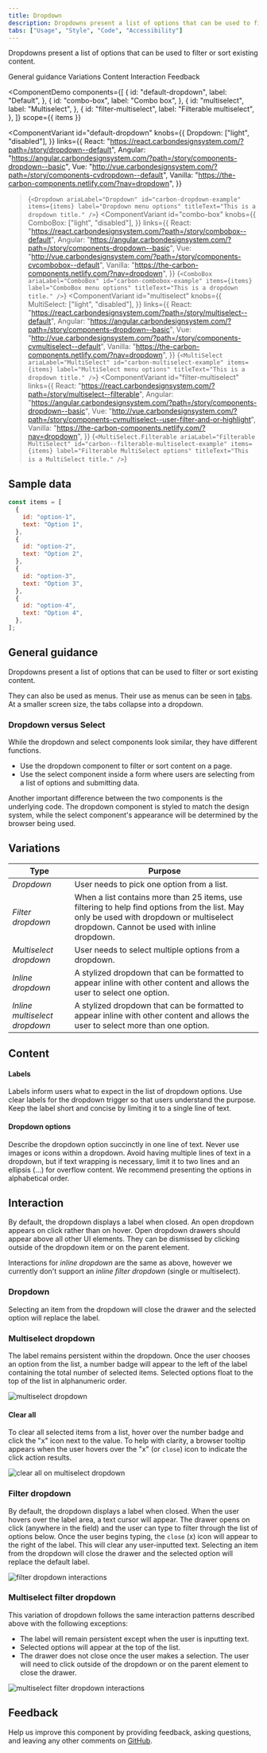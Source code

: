 ```yaml
---
title: Dropdown
description: Dropdowns present a list of options that can be used to filter or sort existing content. They can also be used as menus.
tabs: ["Usage", "Style", "Code", "Accessibility"]
---
```


<PageDescription>

Dropdowns present a list of options that can be used to filter or sort existing content.

</PageDescription>

<AnchorLinks>

<AnchorLink>General guidance</AnchorLink>
<AnchorLink>Variations</AnchorLink>
<AnchorLink>Content</AnchorLink>
<AnchorLink>Interaction</AnchorLink>
<AnchorLink>Feedback</AnchorLink>

</AnchorLinks>


<ComponentDemo
  components={[
    {
      id: "default-dropdown",
      label: "Default",
    },
    {
      id: "combo-box",
      label: "Combo box",
    },
    {
      id: "multiselect",
      label: "Multiselect",
    },
    {
      id: "filter-multiselect",
      label: "Filterable multiselect",
    },
  ]}
  scope={{ items }}
>
  <ComponentVariant
    id="default-dropdown"
    knobs={{
      Dropdown: ["light", "disabled"],
    }}
    links={{
      React:
        "https://react.carbondesignsystem.com/?path=/story/dropdown--default",
      Angular:
        "https://angular.carbondesignsystem.com/?path=/story/components-dropdown--basic",
      Vue:
        "http://vue.carbondesignsystem.com/?path=/story/components-cvdropdown--default",
      Vanilla: "https://the-carbon-components.netlify.com/?nav=dropdown",
    }}
  >{`
    <Dropdown
      ariaLabel="Dropdown"
      id="carbon-dropdown-example"
      items={items}
      label="Dropdown menu options"
      titleText="This is a dropdown title."
    />
  `}</ComponentVariant>
  <ComponentVariant
    id="combo-box"
    knobs={{
      ComboBox: ["light", "disabled"],
    }}
    links={{
      React:
        "https://react.carbondesignsystem.com/?path=/story/combobox--default",
      Angular:
        "https://angular.carbondesignsystem.com/?path=/story/components-dropdown--basic",
      Vue:
        "http://vue.carbondesignsystem.com/?path=/story/components-cvcombobox--default",
      Vanilla: "https://the-carbon-components.netlify.com/?nav=dropdown",
    }}
  >{`
    <ComboBox
      ariaLabel="ComboBox"
      id="carbon-combobox-example"
      items={items}
      label="ComboBox menu options"
      titleText="This is a dropdown title."
    />
  `}</ComponentVariant>
  <ComponentVariant
    id="multiselect"
    knobs={{
      MultiSelect: ["light", "disabled"],
    }}
    links={{
      React:
        "https://react.carbondesignsystem.com/?path=/story/multiselect--default",
      Angular:
        "https://angular.carbondesignsystem.com/?path=/story/components-dropdown--basic",
      Vue:
        "http://vue.carbondesignsystem.com/?path=/story/components-cvmultiselect--default",
      Vanilla: "https://the-carbon-components.netlify.com/?nav=dropdown",
    }}
  >{`
    <MultiSelect
      ariaLabel="MultiSelect"
      id="carbon-multiselect-example"
      items={items}
      label="MultiSelect menu options"
      titleText="This is a dropdown title."
    />
  `}</ComponentVariant>
  <ComponentVariant
    id="filter-multiselect"
    links={{
      React:
        "https://react.carbondesignsystem.com/?path=/story/multiselect--filterable",
      Angular:
        "https://angular.carbondesignsystem.com/?path=/story/components-dropdown--basic",
      Vue:
        "http://vue.carbondesignsystem.com/?path=/story/components-cvmultiselect--user-filter-and-or-highlight",
      Vanilla: "https://the-carbon-components.netlify.com/?nav=dropdown",
    }}
  >{`
    <MultiSelect.Filterable
      ariaLabel="Filterable MultiSelect"
      id="carbon--filterable-multiselect-example"
      items={items}
      label="Filterable MultiSelect options"
      titleText="This is a MultiSelect title."
    />
 `}</ComponentVariant>
</ComponentDemo>

## Sample data

```javascript
const items = [
  {
    id: "option-1",
    text: "Option 1",
  },
  {
    id: "option-2",
    text: "Option 2",
  },
  {
    id: "option-3",
    text: "Option 3",
  },
  {
    id: "option-4",
    text: "Option 4",
  },
];
```

## General guidance

Dropdowns present a list of options that can be used to filter or sort existing content.

They can also be used as menus. Their use as menus can be seen in [tabs](/components/tabs/usage). At a smaller screen size, the tabs collapse into a dropdown.

### Dropdown versus Select

While the dropdown and select components look similar, they have different
functions.

- Use the dropdown component to filter or sort content on a page.
- Use the select component inside a form where users are selecting from a list
  of options and submitting data.

Another important difference between the two components is the underlying code.
The dropdown component is styled to match the design system, while the select
component's appearance will be determined by the browser being used.

## Variations

| Type                          | Purpose                                                                                                                                                                                 |
| ----------------------------- | --------------------------------------------------------------------------------------------------------------------------------------------------------------------------------------- |
| _Dropdown_                    | User needs to pick one option from a list.                                                                                                                                              |
| _Filter dropdown_             | When a list contains more than 25 items, use filtering to help find options from the list. May only be used with dropdown or multiselect dropdown. Cannot be used with inline dropdown. |
| _Multiselect dropdown_        | User needs to select multiple options from a dropdown.                                                                                                                                  |
| _Inline dropdown_             | A stylized dropdown that can be formatted to appear inline with other content and allows the user to select one option.                                                                 |
| _Inline multiselect dropdown_ | A stylized dropdown that can be formatted to appear inline with other content and allows the user to select more than one option.                                                       |

## Content

#### Labels

Labels inform users what to expect in the list of dropdown options. Use clear
labels for the dropdown trigger so that users understand the purpose. Keep the
label short and concise by limiting it to a single line of text.

#### Dropdown options

Describe the dropdown option succinctly in one line of text. Never use images or
icons within a dropdown. Avoid having multiple lines of text in a dropdown, but
if text wrapping is necessary, limit it to two lines and an ellipsis (...) for
overflow content. We recommend presenting the options in alphabetical order.

## Interaction

By default, the dropdown displays a label when closed. An open dropdown appears
on click rather than on hover. Open dropdown drawers should appear above all
other UI elements. They can be dismissed by clicking outside of the dropdown
item or on the parent element.

Interactions for _inline dropdown_ are the same as above, however we currently
don't support an _inline filter dropdown_ (single or multiselect).

### Dropdown

Selecting an item from the dropdown will close the drawer and the selected
option will replace the label.

### Multiselect dropdown

The label remains persistent within the dropdown. Once the user chooses an
option from the list, a number badge will appear to the left of the label
containing the total number of selected items. Selected options float to the top
of the list in alphanumeric order.

<Row>
<Column colLg={8}>

![multiselect dropdown](images/dropdown-usage-1.png)

</Column>
</Row>

#### Clear all

To clear all selected items from a list, hover over the number badge and click
the "x" icon next to the value. To help with clarity, a browser tooltip appears
when the user hovers over the "x" (or `close`) icon to indicate the click action
results.

<Row>
<Column colLg={8}>

![clear all on multiselect dropdown](images/dropdown-usage-2.png)

</Column>
</Row>

### Filter dropdown

By default, the dropdown displays a label when closed. When the user hovers over
the label area, a text cursor will appear. The drawer opens on click (anywhere
in the field) and the user can type to filter through the list of options below.
Once the user begins typing, the `close` (x) icon will appear to the right of
the label. This will clear any user-inputted text. Selecting an item from the
dropdown will close the drawer and the selected option will replace the default
label.

<Row>
<Column colLg={8}>

![filter dropdown interactions](images/dropdown-usage-3.png)

</Column>
</Row>

### Multiselect filter dropdown

This variation of dropdown follows the same interaction patterns described above
with the following exceptions:

- The label will remain persistent except when the user is inputting text.
- Selected options will appear at the top of the list.
- The drawer does not close once the user makes a selection. The user will need
  to click outside of the dropdown or on the parent element to close the drawer.

<Row>
<Column colLg={8}>

![multiselect filter dropdown interactions](images/dropdown-usage-4.png)

</Column>
</Row>

## Feedback

Help us improve this component by providing feedback, asking questions, and leaving any other comments on [GitHub](https://github.com/carbon-design-system/carbon-website/issues/new?assignees=&labels=feedback&template=feedback.md).
